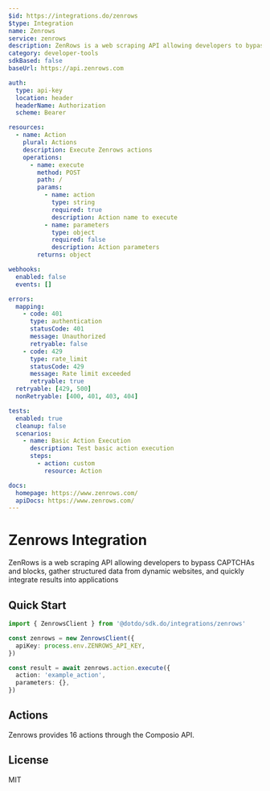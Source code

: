 ```yaml
---
$id: https://integrations.do/zenrows
$type: Integration
name: Zenrows
service: zenrows
description: ZenRows is a web scraping API allowing developers to bypass CAPTCHAs and blocks, gather structured data from dynamic websites, and quickly integrate results into applications
category: developer-tools
sdkBased: false
baseUrl: https://api.zenrows.com

auth:
  type: api-key
  location: header
  headerName: Authorization
  scheme: Bearer

resources:
  - name: Action
    plural: Actions
    description: Execute Zenrows actions
    operations:
      - name: execute
        method: POST
        path: /
        params:
          - name: action
            type: string
            required: true
            description: Action name to execute
          - name: parameters
            type: object
            required: false
            description: Action parameters
        returns: object

webhooks:
  enabled: false
  events: []

errors:
  mapping:
    - code: 401
      type: authentication
      statusCode: 401
      message: Unauthorized
      retryable: false
    - code: 429
      type: rate_limit
      statusCode: 429
      message: Rate limit exceeded
      retryable: true
  retryable: [429, 500]
  nonRetryable: [400, 401, 403, 404]

tests:
  enabled: true
  cleanup: false
  scenarios:
    - name: Basic Action Execution
      description: Test basic action execution
      steps:
        - action: custom
          resource: Action

docs:
  homepage: https://www.zenrows.com/
  apiDocs: https://www.zenrows.com/
---
```


# Zenrows Integration

ZenRows is a web scraping API allowing developers to bypass CAPTCHAs and blocks, gather structured data from dynamic websites, and quickly integrate results into applications

## Quick Start

```typescript
import { ZenrowsClient } from '@dotdo/sdk.do/integrations/zenrows'

const zenrows = new ZenrowsClient({
  apiKey: process.env.ZENROWS_API_KEY,
})

const result = await zenrows.action.execute({
  action: 'example_action',
  parameters: {},
})
```

## Actions

Zenrows provides 16 actions through the Composio API.

## License

MIT
